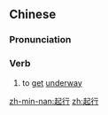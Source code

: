 ==Chinese==
{{zh-forms}}

===Pronunciation===
{{zh-pron
|m=qǐxíng
|c=hei2 hang4
|h=pfs=hí-hàng
|mn=khí-kiâⁿ
|cat=v
}}

===Verb===
{{zh-verb}}

# {{lb|zh|literary|sort=走03}} to [[get]] [[underway]]

[[zh-min-nan:起行]]
[[zh:起行]]